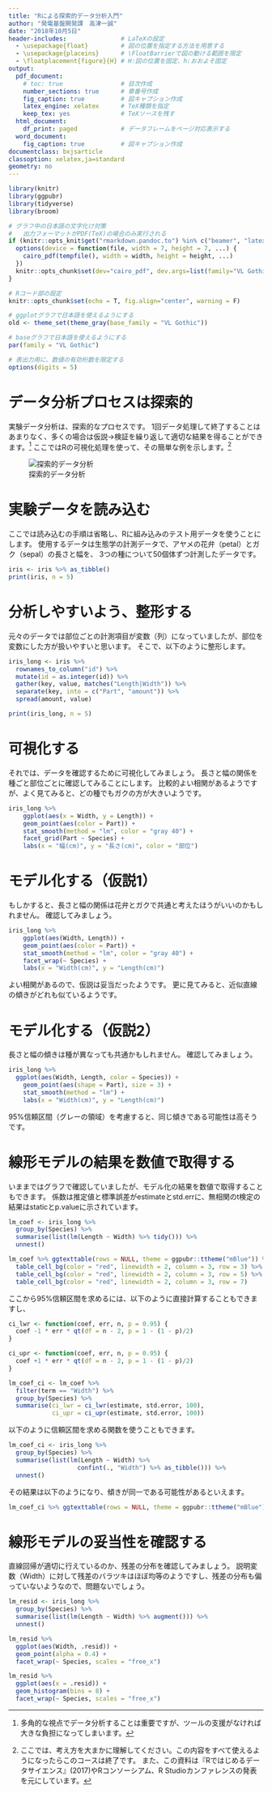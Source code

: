 ---
title: "Rによる探索的データ分析入門"
author: "発電基盤開発課　高津一誠"
date: "2018年10月5日"
header-includes:               # LaTeXの設定
  - \usepackage{float}         # 図の位置を指定する方法を用意する
  - \usepackage{placeins}      # \FloatBarrierで図の動ける範囲を限定
  - \floatplacement{figure}{H} # H:図の位置を固定、h:おおよそ固定
output:
  pdf_document:
    # toc: true                # 目次作成
    number_sections: true      # 章番号作成
    fig_caption: true          # 図キャプション作成
    latex_engine: xelatex      # TeX種類を指定
    keep_tex: yes              # TeXソースを残す
  html_document:
    df_print: paged            # データフレームをページ対応表示する
  word_document:
    fig_caption: true          # 図キャプション作成
documentclass: bxjsarticle
classoption: xelatex,ja=standard
geometry: no
---

```{r setup, include=FALSE}
library(knitr)
library(ggpubr)
library(tidyverse)
library(broom)

# グラフ中の日本語の文字化け対策
#   出力フォーマットがPDF(TeX)の場合のみ実行される
if (knitr::opts_knit$get("rmarkdown.pandoc.to") %in% c("beamer", "latex")) {
  options(device = function(file, width = 7, height = 7, ...) {
    cairo_pdf(tempfile(), width = width, height = height, ...)
  })
  knitr::opts_chunk$set(dev="cairo_pdf", dev.args=list(family="VL Gothic"))
}

# Rコード部の設定
knitr::opts_chunk$set(echo = T, fig.align="center", warning = F)

# ggplotグラフで日本語を使えるようにする
old <- theme_set(theme_gray(base_family = "VL Gothic"))

# baseグラフで日本語を使えるようにする
par(family = "VL Gothic")

# 表出力用に、数値の有効桁数を限定する
options(digits = 5)
```

# データ分析プロセスは探索的

実験データ分析は、探索的なプロセスです。
1回データ処理して終了することはあまりなく、多くの場合は仮説→検証を繰り返して適切な結果を得ることができます。[^1]
ここではRの可視化処理を使って、その簡単な例を示します。[^2]

[^1]:多角的な視点でデータ分析することは重要ですが、ツールの支援がなければ大きな負担になってしまいます。
[^2]:ここでは、考え方を大まかに理解してください。この内容をすべて使えるようになったらこのコースは終了です。
また、この資料は『Rではじめるデータサイエンス』(2017)やRコンソーシアム、R Studioカンファレンスの発表を元にしています。

![探索的データ分析](data_analysis_process.png)

# 実験データを読み込む

ここでは読み込むの手順は省略し、Rに組み込みのテスト用データを使うことにします。 使用するデータは生態学の計測データで、アヤメの花弁（petal）とガク（sepal）の長さと幅を、
3つの種について50個体ずつ計測したデータです。

```{r iris, echo=FALSE}
iris <- iris %>% as_tibble()
print(iris, n = 5)
```

# 分析しやすいよう、整形する

元々のデータでは部位ごとの計測項目が変数（列）になっていましたが、部位を変数にした方が扱いやすいと思います。
そこで、以下のように整形します。

```{r, echo=TRUE}
iris_long <- iris %>% 
  rownames_to_column("id") %>% 
  mutate(id = as.integer(id)) %>% 
  gather(key, value, matches("Length|Width")) %>% 
  separate(key, into = c("Part", "amount")) %>% 
  spread(amount, value)
```
```{r, echo=FALSE}
print(iris_long, n = 5)
```

# 可視化する

それでは、データを確認するために可視化してみましょう。
長さと幅の関係を種ごと部位ごとに確認してみることにします。
比較的よい相関があるようですが、よく見てみると、どの種でもガクの方が大きいようです。

```{r, echo=TRUE, fig.cap="種ごと部位ごとに可視化する"}
iris_long %>% 
	ggplot(aes(x = Width, y = Length)) + 
	geom_point(aes(color = Part)) + 
	stat_smooth(method = "lm", color = "gray 40") + 
	facet_grid(Part ~ Species) +
	labs(x = "幅(cm)", y = "長さ(cm)", color = "部位")
```

# モデル化する（仮説1）

もしかすると、長さと幅の関係は花弁とガクで共通と考えたほうがいいのかもしれません。
確認してみましょう。

```{r, echo=TRUE, fig.cap="仮説1：長さと幅の関係は部位で共通"}
iris_long %>% 
	ggplot(aes(Width, Length)) + 
	geom_point(aes(color = Part)) + 
	stat_smooth(method = "lm", color = "gray 40") + 
	facet_wrap(~ Species) +
	labs(x = "Width(cm)", y = "Length(cm)")
```

よい相関があるので、仮説は妥当だったようです。
更に見てみると、近似直線の傾きがどれも似ているようです。

# モデル化する（仮説2）

長さと幅の傾きは種が異なっても共通かもしれません。
確認してみましょう。

```{r, echo=TRUE, fig.cap="仮説2：傾きは同一に見える"}
iris_long %>% 
  ggplot(aes(Width, Length, color = Species)) + 
	geom_point(aes(shape = Part), size = 3) + 
	stat_smooth(method = "lm") +
	labs(x = "Width(cm)", y = "Length(cm)")
```

95%信頼区間（グレーの領域）を考慮すると、同じ傾きである可能性は高そうです。

# 線形モデルの結果を数値で取得する

いままではグラフで確認していましたが、モデル化の結果を数値で取得することもできます。
係数は推定値と標準誤差がestimateとstd.errに、無相関のt検定の結果はstaticとp.valueに示されています。

```{r, echo=TRUE}
lm_coef <- iris_long %>% 
  group_by(Species) %>% 
  summarise(list(lm(Length ~ Width) %>% tidy())) %>% 
  unnest()
```
```{r, echo=FALSE, fig.height=2, fig.width=5.5, fig.cap="線形モデルの結果を確認する"}
lm_coef %>% ggtexttable(rows = NULL, theme = ggpubr::ttheme("mBlue")) %>% 
  table_cell_bg(color = "red", linewidth = 2, column = 3, row = 3) %>%
  table_cell_bg(color = "red", linewidth = 2, column = 3, row = 5) %>% 
  table_cell_bg(color = "red", linewidth = 2, column = 3, row = 7)
```

ここから95%信頼区間を求めるには、以下のように直接計算することもできますし、

```{r, echo=TRUE}
ci_lwr <- function(coef, err, n, p = 0.95) {
  coef -1 * err * qt(df = n - 2, p = 1 - (1 - p)/2)
}

ci_upr <- function(coef, err, n, p = 0.95) {
  coef +1 * err * qt(df = n - 2, p = 1 - (1 - p)/2)
}

lm_coef_ci <- lm_coef %>% 
  filter(term == "Width") %>% 
  group_by(Species) %>% 
  summarise(ci_lwr = ci_lwr(estimate, std.error, 100),
            ci_upr = ci_upr(estimate, std.error, 100))
```

以下のように信頼区間を求める関数を使うこともできます。

```{r, echo=TRUE}
lm_coef_ci <- iris_long %>% 
  group_by(Species) %>% 
  summarise(list(lm(Length ~ Width) %>% 
                   confint(., "Width") %>% as_tibble())) %>% 
  unnest()
```

その結果は以下のようになり、傾きが同一である可能性があるといえます。

```{r, echo=FALSE, fig.height=1.2, fig.width=2.2, fig.cap="仮説2：傾きは同一といえる"}
lm_coef_ci %>% ggtexttable(rows = NULL, theme = ggpubr::ttheme("mBlue"))
```

# 線形モデルの妥当性を確認する

直線回帰が適切に行えているのか、残差の分布を確認してみましょう。
説明変数（Width）に対して残差のバラツキはほぼ均等のようですし、残差の分布も偏っていないようなので、問題ないでしょう。

```{r, echo=TRUE, fig.height=2, fig.width=5, fig.cap="残差プロットを確認してモデルをチェックする"}
lm_resid <- iris_long %>% 
  group_by(Species) %>% 
  summarise(list(lm(Length ~ Width) %>% augment())) %>% 
  unnest()

lm_resid %>% 
  ggplot(aes(Width, .resid)) + 
  geom_point(alpha = 0.4) + 
  facet_wrap(~ Species, scales = "free_x")

lm_resid %>% 
  ggplot(aes(x = .resid)) + 
  geom_histogram(bins = 8) + 
  facet_wrap(~ Species, scales = "free_x")
```





